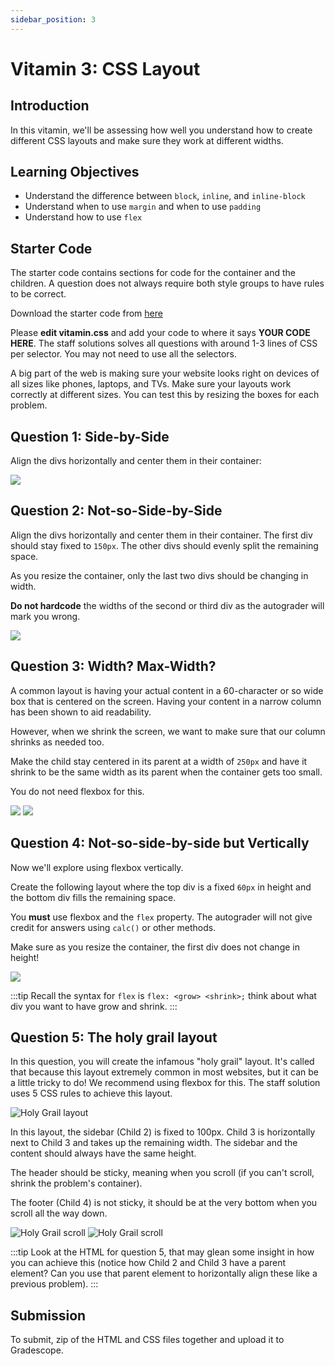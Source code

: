```yaml
---
sidebar_position: 3
---
```


# Vitamin 3: CSS Layout

## Introduction

In this vitamin, we'll be assessing how well you understand how to create
different CSS layouts and make sure they work at different widths.

## Learning Objectives

- Understand the difference between `block`, `inline`, and `inline-block`
- Understand when to use `margin` and when to use `padding`
- Understand how to use `flex`

## Starter Code

The starter code contains sections for code for the container and the children.
A question does not always require both style groups to have rules to be correct.

Download the starter code from [here](./starter/vitamin3.zip)

Please **edit vitamin.css** and add your code to where it says **YOUR CODE HERE**.
The staff solutions solves all questions with around 1-3 lines of CSS per selector.
You may not need to use all the selectors.

A big part of the web is making sure your website looks right on devices of all sizes
like phones, laptops, and TVs. Make sure your layouts work correctly at different sizes.
You can test this by resizing the boxes for each problem.

## Question 1: Side-by-Side

Align the divs horizontally and center them in their container:

![](./Vit3Assets/Q1.png)

## Question 2: Not-so-Side-by-Side

Align the divs horizontally and center them in their container. The first div should
stay fixed to `150px`. The other divs should evenly split the remaining space.

As you resize the container, only the last two divs should be changing in width.

**Do not hardcode** the widths of the second or third div as the autograder will mark
you wrong.

![](./Vit3Assets/Q2.png)

## Question 3: Width? Max-Width?

A common layout is having your actual content in a 60-character or so wide box that
is centered on the screen. Having your content in a narrow column has been shown to
aid readability.

However, when we shrink the screen, we want to make sure that our column shrinks
as needed too.

Make the child stay centered in its parent at a width of `250px` and have it shrink
to be the same width as its parent when the container gets too small.

You do not need flexbox for this.

![](./Vit3Assets/Q3Small.png) ![](./Vit3Assets/Q3Big.png)

## Question 4: Not-so-side-by-side but Vertically

Now we'll explore using flexbox vertically.

Create the following layout where the top div is a fixed `60px` in height and
the bottom div fills the remaining space.

You **must** use flexbox and the `flex` property. The autograder will not
give credit for answers using `calc()` or other methods.

Make sure as you resize the container, the first div does not change in height!

![](./Vit3Assets/Q4.png)

:::tip
Recall the syntax for `flex` is `flex: <grow> <shrink>;` think about
what div you want to have grow and shrink.
:::

## Question 5: The holy grail layout

In this question, you will create the infamous "holy grail" layout. It's called
that because this layout extremely common in most websites, but it can be a little
tricky to do! We recommend using flexbox for this. The staff solution uses 5 CSS
rules to achieve this layout.

![Holy Grail layout](./Vit3Assets/holygrail.png)

In this layout, the sidebar (Child 2) is fixed to 100px. Child 3 is horizontally
next to Child 3 and takes up the remaining width. The sidebar and the content
should always have the same height.

The header should be sticky, meaning when you scroll (if you can't scroll, shrink
the problem's container).

The footer (Child 4) is not sticky, it should be at the very bottom when you scroll
all the way down.

![Holy Grail scroll](./Vit3Assets/holygrail-top.png) ![Holy Grail scroll](./Vit3Assets/holygrail-scroll.png)

:::tip
Look at the HTML for question 5, that may glean some insight in how you can achieve
this (notice how Child 2 and Child 3 have a parent element? Can you use that parent
element to horizontally align these like a previous problem).
:::

## Submission

To submit, zip of the HTML and CSS files together and upload it to Gradescope.
